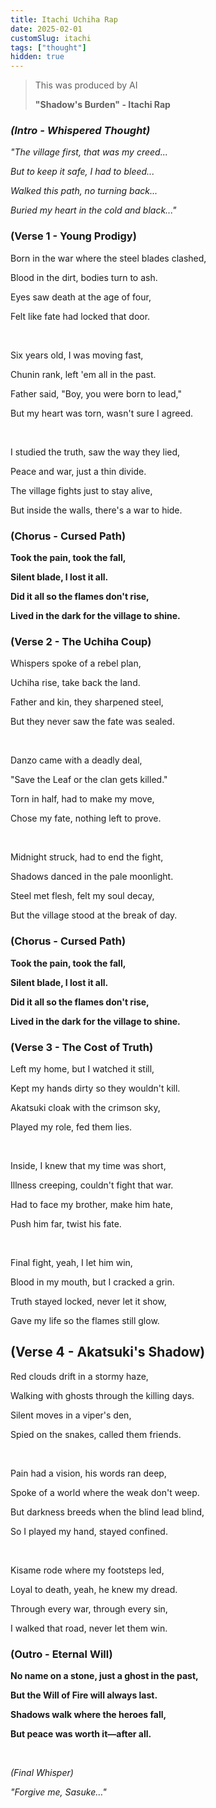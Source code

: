 ```yaml
---
title: Itachi Uchiha Rap
date: 2025-02-01
customSlug: itachi
tags: ["thought"]
hidden: true
---
```


> This was produced by AI
>
> **"Shadow's Burden" - Itachi Rap**

###  *(Intro - Whispered Thought)*

*"The village first, that was my creed...*

*But to keep it safe, I had to bleed...*

*Walked this path, no turning back...*

*Buried my heart in the cold and black..."*


### **(Verse 1 - Young Prodigy)**

Born in the war where the steel blades clashed,

Blood in the dirt, bodies turn to ash.

Eyes saw death at the age of four,

Felt like fate had locked that door.

<br />

Six years old, I was moving fast,

Chunin rank, left 'em all in the past.

Father said, "Boy, you were born to lead,"

But my heart was torn, wasn't sure I agreed.

<br />

I studied the truth, saw the way they lied,

Peace and war, just a thin divide.

The village fights just to stay alive,

But inside the walls, there's a war to hide.


### **(Chorus - Cursed Path)**

**Took the pain, took the fall,**

**Silent blade, I lost it all.**

**Did it all so the flames don't rise,**

**Lived in the dark for the village to shine.**


### **(Verse 2 - The Uchiha Coup)**

Whispers spoke of a rebel plan,

Uchiha rise, take back the land.

Father and kin, they sharpened steel,

But they never saw the fate was sealed.

<br/>

Danzo came with a deadly deal,

"Save the Leaf or the clan gets killed."

Torn in half, had to make my move,

Chose my fate, nothing left to prove.

<br/>

Midnight struck, had to end the fight,

Shadows danced in the pale moonlight.

Steel met flesh, felt my soul decay,

But the village stood at the break of day.

### **(Chorus - Cursed Path)**

**Took the pain, took the fall,**

**Silent blade, I lost it all.**

**Did it all so the flames don't rise,**

**Lived in the dark for the village to shine.**


### **(Verse 3 - The Cost of Truth)**

Left my home, but I watched it still,

Kept my hands dirty so they wouldn't kill.

Akatsuki cloak with the crimson sky,

Played my role, fed them lies.

<br/>

Inside, I knew that my time was short,

Illness creeping, couldn't fight that war.

Had to face my brother, make him hate,

Push him far, twist his fate.

<br/>

Final fight, yeah, I let him win,

Blood in my mouth, but I cracked a grin.

Truth stayed locked, never let it show,

Gave my life so the flames still glow.


## (Verse 4 - Akatsuki's Shadow)

Red clouds drift in a stormy haze,

Walking with ghosts through the killing days.

Silent moves in a viper's den,

Spied on the snakes, called them friends.

<br/>

Pain had a vision, his words ran deep,

Spoke of a world where the weak don't weep.

But darkness breeds when the blind lead blind,

So I played my hand, stayed confined.

<br/>

Kisame rode where my footsteps led,

Loyal to death, yeah, he knew my dread.

Through every war, through every sin,

I walked that road, never let them win.

### **(Outro - Eternal Will)**

**No name on a stone, just a ghost in the past,**

**But the Will of Fire will always last.**

**Shadows walk where the heroes fall,**

**But peace was worth it—after all.**

<br/>

*(Final Whisper)*

*"Forgive me, Sasuke…"*
